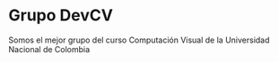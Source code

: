 # Grupo DevCV

Somos el mejor grupo del curso Computación Visual de la Universidad Nacional de Colombia
